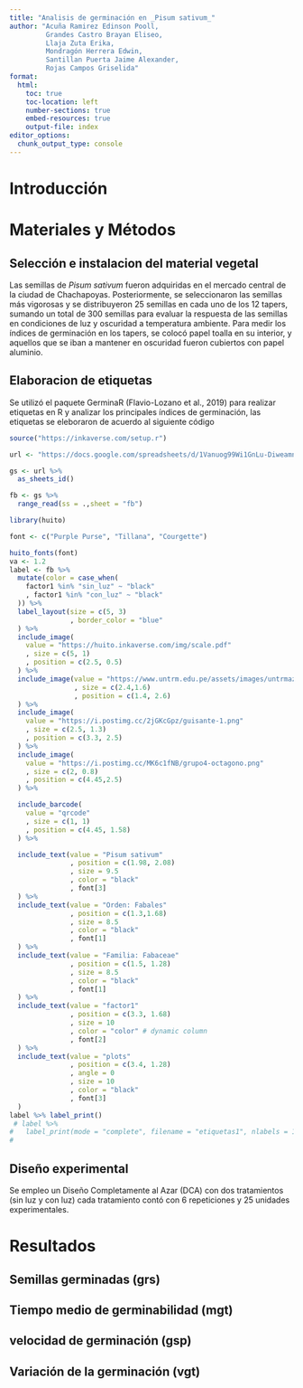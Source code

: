 ```yaml
---
title: "Analisis de germinación en _Pisum sativum_"
author: "Acuña Ramirez Edinson Pooll,
         Grandes Castro Brayan Eliseo,
         Llaja Zuta Erika,
         Mondragón Herrera Edwin,
         Santillan Puerta Jaime Alexander,
         Rojas Campos Griselida"
format:
  html:
    toc: true
    toc-location: left
    number-sections: true
    embed-resources: true
    output-file: index
editor_options: 
  chunk_output_type: console
---
```

# Introducción

# Materiales y Métodos

## Selección e instalacion del material vegetal
Las semillas de _Pisum sativum_ fueron adquiridas en el mercado central de la ciudad de Chachapoyas. Posteriormente, se seleccionaron las semillas más vigorosas y se distribuyeron 25 semillas en cada uno de los 12 tapers, sumando un total de 300 semillas para evaluar la respuesta de las semillas en condiciones de luz y oscuridad a temperatura ambiente. Para medir los índices de germinación en los tapers, se colocó papel toalla en su interior, y aquellos que se iban a mantener en oscuridad fueron cubiertos con papel aluminio. 

## Elaboracion de etiquetas
Se utilizó el paquete GerminaR (Flavio-Lozano et al., 2019) para realizar etiquetas en R y analizar los principales índices de germinación, las etiquetas se eleboraron de acuerdo al siguiente código

```r
source("https://inkaverse.com/setup.r")

url <- "https://docs.google.com/spreadsheets/d/1Vanuog99Wi1GnLu-DiweamnZG4APoaVjLrcXqSb049g/edit?gid=1547504271#gid=1547504271"

gs <- url %>% 
  as_sheets_id()

fb <- gs %>% 
  range_read(ss = .,sheet = "fb")

library(huito)

font <- c("Purple Purse", "Tillana", "Courgette")

huito_fonts(font)
va <- 1.2
label <- fb %>% 
  mutate(color = case_when(
    factor1 %in% "sin_luz" ~ "black"
    , factor1 %in% "con_luz" ~ "black"
  )) %>% 
  label_layout(size = c(5, 3)
               , border_color = "blue"
  ) %>%
  include_image(
    value = "https://huito.inkaverse.com/img/scale.pdf"
    , size = c(5, 1)
    , position = c(2.5, 0.5)
  ) %>%
  include_image(value = "https://www.untrm.edu.pe/assets/images/untrmazul.png"
                , size = c(2.4,1.6)
                , position = c(1.4, 2.6)
  ) %>% 
  include_image(
    value = "https://i.postimg.cc/2jGKcGpz/guisante-1.png"
    , size = c(2.5, 1.3)
    , position = c(3.3, 2.5)
  ) %>%
  include_image(
    value = "https://i.postimg.cc/MK6c1fNB/grupo4-octagono.png"
    , size = c(2, 0.8)
    , position = c(4.45,2.5)
  ) %>%

  include_barcode(
    value = "qrcode"
    , size = c(1, 1)
    , position = c(4.45, 1.58)
  ) %>%

  include_text(value = "Pisum sativum"
               , position = c(1.98, 2.08)
               , size = 9.5
               , color = "black"
               , font[3]
  ) %>%
  include_text(value = "Orden: Fabales"
               , position = c(1.3,1.68)
               , size = 8.5
               , color = "black"
               , font[1]
  ) %>%
  include_text(value = "Familia: Fabaceae"
               , position = c(1.5, 1.28)
               , size = 8.5
               , color = "black"
               , font[1]
  ) %>%
  include_text(value = "factor1"
               , position = c(3.3, 1.68)
               , size = 10
               , color = "color" # dynamic column
               , font[2]
  ) %>% 
  include_text(value = "plots"
               , position = c(3.4, 1.28)
               , angle = 0
               , size = 10
               , color = "black"
               , font[3]
  ) 
label %>% label_print()
 # label %>%
#   label_print(mode = "complete", filename = "etiquetas1", nlabels = 12)
# 
```
## Diseño experimental
Se empleo un Diseño Completamente al Azar (DCA) con dos tratamientos (sin luz y con luz) cada tratamiento contó con 6 repeticiones y 25 unidades experimentales.

# Resultados

## Semillas germinadas (grs)

## Tiempo medio de germinabilidad (mgt)

## velocidad de germinación (gsp)

## Variación de la germinación (vgt)
